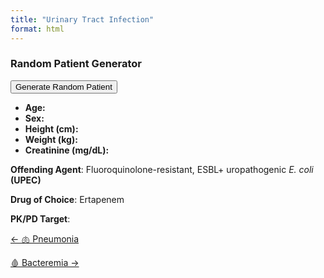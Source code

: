 ```yaml
---
title: "Urinary Tract Infection"
format: html
---
```


::: {.panel}
### Random Patient Generator

<div>
  <button onclick="generatePatient()">Generate Random Patient</button>
  <ul>
    <li><strong>Age:</strong> <u><span id="random-age"></span></u></li>
    <li><strong>Sex:</strong> <u><span id="random-sex"></span></u></li>
    <li><strong>Height (cm):</strong> <u><span id="random-height"></span></u></li>
    <li><strong>Weight (kg):</strong> <u><span id="random-weight"></span></u></li>
    <li><strong>Creatinine (mg/dL):</strong> <u><span id="random-creatinine"></span></u></li>
  </ul>
</div>

<script>
  function generatePatient() {
    // Age: 18-90 years
    var age = Math.floor(Math.random() * (90 - 18 + 1)) + 18;
    // Sex: Male or Female
    var sex = Math.random() < 0.5 ? "Male" : "Female";
    // Height: 140-200 cm
    var height = Math.floor(Math.random() * (200 - 140 + 1)) + 140;
    // Weight: 40-140 kg
    var weight = Math.floor(Math.random() * (140 - 40 + 1)) + 40;
    // Creatinine: 0.5-2.0 mg/dL (rounded to 2 decimals)
    var creatinine = (Math.random() * (2.0 - 0.5) + 0.5).toFixed(2);

    document.getElementById('random-age').innerText = age;
    document.getElementById('random-sex').innerText = sex;
    document.getElementById('random-height').innerText = height;
    document.getElementById('random-weight').innerText = weight;
    document.getElementById('random-creatinine').innerText = creatinine;
  }
</script>
:::

**Offending Agent**: Fluoroquinolone-resistant, ESBL+ uropathogenic *E. coli* **(UPEC)**

**Drug of Choice**: Ertapenem

**PK/PD Target**:

::::: {.d-flex .justify-content-between .border-top .pt-4 .mt-4}
<div>

[← 🫁 Pneumonia](../pneumonia/index.qmd){.btn .btn-outline-primary}

</div>

<div>

[🩸 Bacteremia →](../bacteremia/index.qmd){.btn .btn-outline-primary}

</div>
:::::
